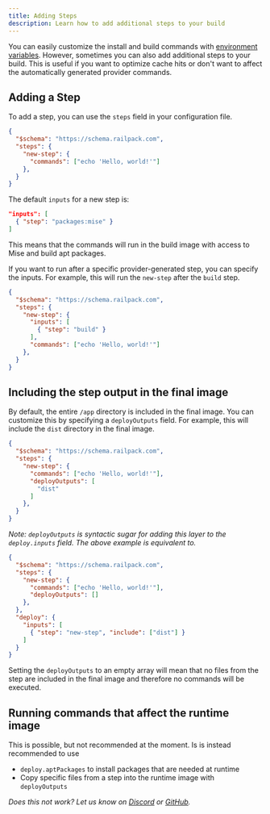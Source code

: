 ```yaml
---
title: Adding Steps
description: Learn how to add additional steps to your build
---
```


You can easily customize the install and build commands with [environment
variables](/config/environment-variables). However, sometimes you can also add
additional steps to your build. This is useful if you want to optimize cache
hits or don't want to affect the automatically generated provider commands.

## Adding a Step

To add a step, you can use the `steps` field in your configuration file.

```json
{
  "$schema": "https://schema.railpack.com",
  "steps": {
    "new-step": {
      "commands": ["echo 'Hello, world!'"]
    },
  }
}
```

The default `inputs` for a new step is:

```json
"inputs": [
  { "step": "packages:mise" }
]
```

This means that the commands will run in the build image with access to Mise and
build apt packages.

If you want to run after a specific provider-generated step, you can specify the
inputs. For example, this will run the `new-step` after the `build` step.

```json
{
  "$schema": "https://schema.railpack.com",
  "steps": {
    "new-step": {
      "inputs": [
        { "step": "build" }
      ],
      "commands": ["echo 'Hello, world!'"]
    },
  }
}
```

## Including the step output in the final image

By default, the entire `/app` directory is included in the final image. You can
customize this by specifying a `deployOutputs` field. For example, this will
include the `dist` directory in the final image.

```json
{
  "$schema": "https://schema.railpack.com",
  "steps": {
    "new-step": {
      "commands": ["echo 'Hello, world!'"],
      "deployOutputs": [
        "dist"
      ]
    },
  }
}
```

_Note: `deployOutputs` is syntactic sugar for adding this layer to the
`deploy.inputs` field. The above example is equivalent to._

```json
{
  "$schema": "https://schema.railpack.com",
  "steps": {
    "new-step": {
      "commands": ["echo 'Hello, world!'"],
      "deployOutputs": []
    },
  },
  "deploy": {
    "inputs": [
      { "step": "new-step", "include": ["dist"] }
    ]
  }
}
```

Setting the `deployOutputs` to an empty array will mean that no files from the
step are included in the final image and therefore no commands will be executed.

## Running commands that affect the runtime image

This is possible, but not recommended at the moment. Is is instead recommended to use
- `deploy.aptPackages` to install packages that are needed at runtime
- Copy specific files from a step into the runtime image with `deployOutputs`

_Does this not work? Let us know on [Discord](https://discord.gg/railway) or
[GitHub](https://github.com/railwayapp/railpack/issues)._
